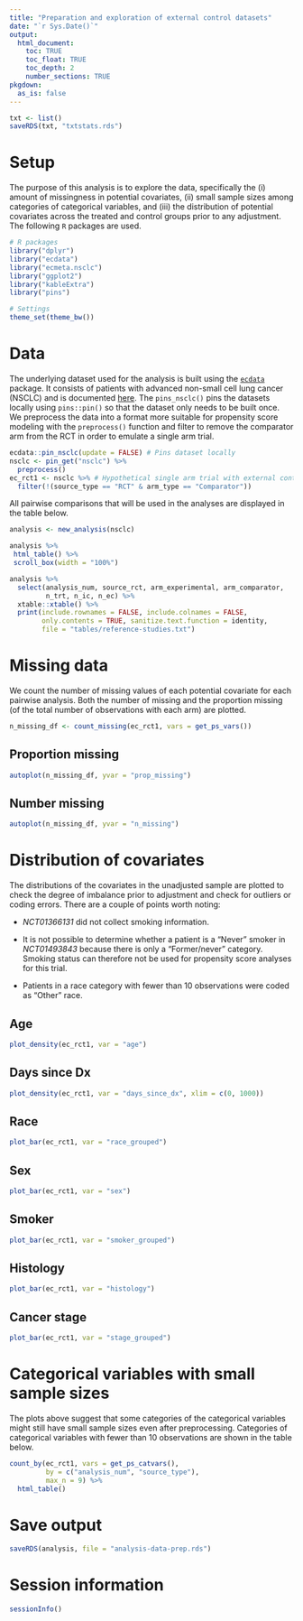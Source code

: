 ```yaml
---
title: "Preparation and exploration of external control datasets"
date: "`r Sys.Date()`"
output:
  html_document: 
    toc: TRUE
    toc_float: TRUE
    toc_depth: 2
    number_sections: TRUE 
pkgdown: 
  as_is: false
---
```


```r
txt <- list()
saveRDS(txt, "txtstats.rds")
```

# Setup
The purpose of this analysis is to explore the data, specifically the (i) amount of missingness in potential covariates, (ii) small sample sizes among categories of categorical variables, and (iii) the distribution of potential covariates across the treated and control groups prior to any adjustment. The following `R` packages are used.

```r
# R packages
library("dplyr")
library("ecdata")
library("ecmeta.nsclc")
library("ggplot2")
library("kableExtra")
library("pins")

# Settings
theme_set(theme_bw())
```

# Data
The underlying dataset used for the analysis is built using the [`ecdata`](https://pages.github.roche.com/RWDScodeshare/ecdata/index.html) package. It consists of patients with advanced non-small cell lung cancer (NSCLC) and is documented [here](https://pages.github.roche.com/RWDScodeshare/ecdata/reference/nsclc.html). The `pins_nsclc()` pins the datasets locally using `pins::pin()` so that the dataset only needs to be built once. We preprocess the data into a format more suitable for propensity score modeling with the `preprocess()` function and filter to remove the comparator arm from the RCT in order to emulate a single arm trial.

```r
ecdata::pin_nsclc(update = FALSE) # Pins dataset locally
nsclc <- pin_get("nsclc") %>%
  preprocess()
ec_rct1 <- nsclc %>% # Hypothetical single arm trial with external control
  filter(!(source_type == "RCT" & arm_type == "Comparator"))
```

All pairwise comparisons that will be used in the analyses are displayed in the table below.

```r
analysis <- new_analysis(nsclc)  

analysis %>%
 html_table() %>%
 scroll_box(width = "100%")
```

```r
analysis %>%
  select(analysis_num, source_rct, arm_experimental, arm_comparator,
         n_trt, n_ic, n_ec) %>%
  xtable::xtable() %>%
  print(include.rownames = FALSE, include.colnames = FALSE,
        only.contents = TRUE, sanitize.text.function = identity,
        file = "tables/reference-studies.txt")
```

# Missing data
We count the number of missing values of each potential covariate for each pairwise analysis. Both the number of missing and the proportion missing (of the total number of observations with each arm) are plotted.

```r
n_missing_df <- count_missing(ec_rct1, vars = get_ps_vars())
```

## Proportion missing
```r
autoplot(n_missing_df, yvar = "prop_missing")
```

## Number missing
```r
autoplot(n_missing_df, yvar = "n_missing")
```

# Distribution of covariates {.tabset .tabset-pills}
The distributions of the covariates in the unadjusted sample are plotted to check the degree of imbalance prior to adjustment and check for outliers or coding errors. There are a couple of points worth noting:

- *NCT01366131* did not collect smoking information.

- It is not possible to determine whether a patient is a "Never" smoker in *NCT01493843* because there is only a "Former/never" category. Smoking status can therefore not be used for propensity score analyses for this trial.

- Patients in a race category with fewer than 10 observations were coded as "Other" race. 

## Age
```r
plot_density(ec_rct1, var = "age")
```

## Days since Dx
```r
plot_density(ec_rct1, var = "days_since_dx", xlim = c(0, 1000))
``` 

## Race
```r
plot_bar(ec_rct1, var = "race_grouped")
``` 

## Sex
```r
plot_bar(ec_rct1, var = "sex")
``` 

## Smoker
```r
plot_bar(ec_rct1, var = "smoker_grouped")
``` 

## Histology
```r
plot_bar(ec_rct1, var = "histology")
``` 

## Cancer stage
```r
plot_bar(ec_rct1, var = "stage_grouped")
``` 

# Categorical variables with small sample sizes
The plots above suggest that some categories of the categorical variables might still have small sample sizes even after preprocessing. Categories of categorical variables with fewer than 10 observations are shown in the table below. 

```r
count_by(ec_rct1, vars = get_ps_catvars(), 
         by = c("analysis_num", "source_type"),
         max_n = 9) %>%
  html_table()
```

# Save output
```r
saveRDS(analysis, file = "analysis-data-prep.rds")
```

# Session information
```r
sessionInfo()
```

